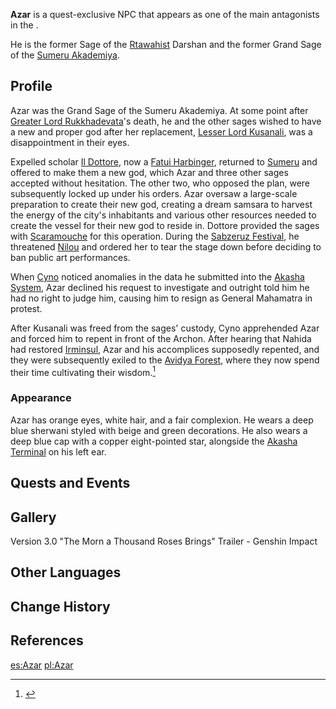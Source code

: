 {{Character Infobox
|type             = Quest NPC
|image            = NPC Azar.png
|region           = Sumeru
|location         = Sumeru
|affiliation      = Rtawahist
|title2           = The Grand Sage
|titleNote2       = formerly
|title3           = Rtawahist Sage
|titleNote3       = formerly

|ancestry         = <!-- Clan/family -->
|father           = 
|mother           = 
|spouse           = 
|sibling          = 
|child            = 
|relative         = 

|voiceEN          = 
|voiceCN          = 
|voiceJP          = 
|dialoguereward   = 
}}
'''Azar''' is a quest-exclusive NPC that appears as one of the main antagonists in the {{Quest|Chapter III}}.

He is the former Sage of the [[Rtawahist]] Darshan and the former Grand Sage of the [[Sumeru Akademiya]].

==Profile==
Azar was the Grand Sage of the Sumeru Akademiya. At some point after [[Greater Lord Rukkhadevata]]'s death, he and the other sages wished to have a new and proper god after her replacement, [[Lesser Lord Kusanali]], was a disappointment in their eyes.

Expelled scholar [[Il Dottore]], now a [[Eleven Fatui Harbingers|Fatui Harbinger]], returned to [[Sumeru]] and offered to make them a new god, which Azar and three other sages accepted without hesitation. The other two, who opposed the plan, were subsequently locked up under his orders. Azar oversaw a large-scale preparation to create their new god, creating a dream samsara to harvest the energy of the city's inhabitants and various other resources needed to create the vessel for their new god to reside in. Dottore provided the sages with [[Scaramouche]] for this operation. During the [[Sabzeruz Festival]], he threatened [[Nilou]] and ordered her to tear the stage down before deciding to ban public art performances.

When [[Cyno]] noticed anomalies in the data he submitted into the [[Akasha System]], Azar declined his request to investigate and outright told him he had no right to judge him, causing him to resign as General Mahamatra in protest.

After Kusanali was freed from the sages' custody, Cyno apprehended Azar and forced him to repent in front of the Archon. After hearing that Nahida had restored [[Irminsul]], Azar and his accomplices supposedly repented, and they were subsequently exiled to the [[Avidya Forest]], where they now spend their time cultivating their wisdom.<ref>{{Ref/Quest|A Toast to Victory}}</ref>

===Appearance===
Azar has orange eyes, white hair, and a fair complexion. He wears a deep blue sherwani styled with beige and green decorations. He also wears a deep blue cap with a copper eight-pointed star, alongside the [[Akasha System|Akasha Terminal]] on his left ear.

==Quests and Events==
{{Quests and Events
|The Kabukimono's Finale = flashback
}}

==Gallery==
<gallery>
Version 3.0 "The Morn a Thousand Roses Brings" Trailer - Genshin Impact
</gallery>

==Other Languages==
{{Other Languages
|default_hidden = 1
|en      = Azar
|zhs     = 阿扎尔
|zhs_rm  = Āzhā'ěr
|zht     = 阿扎爾
|zht_rm  = Āzhā'ěr
|ja      = アザール
|ja_rm   = Azaaru
|ko      = 아자르
|es      = Azar
|fr      = Azar
|ru      = Азар
|th      = Azar
|vi      = Azar
|de      = Azar
|id      = Azar
|pt      = Azar
|tr      = Azar
|it      = Azar
}}

==Change History==
{{Change History|3.0}}

==References==
{{Reflist}}

[[es:Azar]]
[[pl:Azar]]